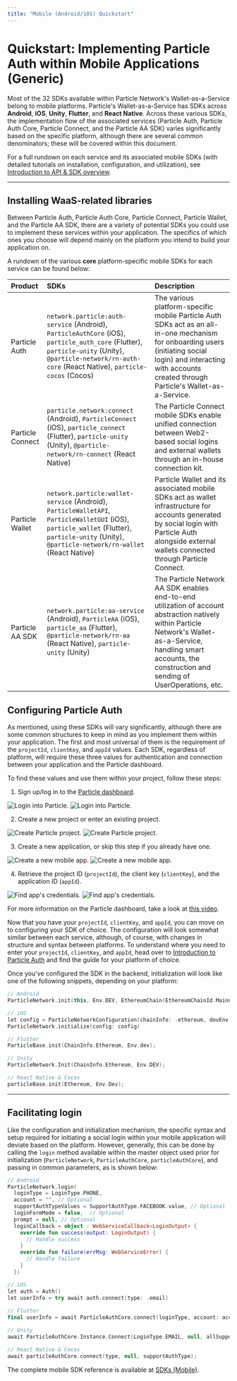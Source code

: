 ```yaml
---
title: "Mobile (Android/iOS) Quickstart"
---
```


# Quickstart: Implementing Particle Auth within Mobile Applications (Generic)

Most of the 32 SDKs available within Particle Network's Wallet-as-a-Service belong to mobile platforms. Particle's Wallet-as-a-Service has SDKs across **Android**, **iOS**, **Unity**, **Flutter**, and **React Native**. Across these various SDKs, the implementation flow of the associated services (Particle Auth, Particle Auth Core, Particle Connect, and the Particle AA SDK) varies significantly based on the specific platform, although there are several common denominators; these will be covered within this document.

For a full rundown on each service and its associated mobile SDKs (with detailed tutorials on installation, configuration, and utilization), see [Introduction to API & SDK overview](/social-logins/auth/introduction).

***

## Installing WaaS-related libraries

Between Particle Auth, Particle Auth Core, Particle Connect, Particle Wallet, and the Particle AA SDK, there are a variety of potential SDKs you could use to implement these services within your application. The specifics of which ones you choose will depend mainly on the platform you intend to build your application on.

A rundown of the various **core** platform-specific mobile SDKs for each service can be found below:

| Product            | SDKs                                                                                                                                                                                                                   | Description                                                                                                                                                                                                             |
| :----------------- | :--------------------------------------------------------------------------------------------------------------------------------------------------------------------------------------------------------------------- | :---------------------------------------------------------------------------------------------------------------------------------------------------------------------------------------------------------------------- |
| Particle Auth      | `network.particle:auth-service` (Android), `ParticleAuthCore` (iOS), `particle_auth_core` (Flutter), `particle-unity` (Unity), `@particle-network/rn-auth-core` (React Native), `particle-cocos` (Cocos)                      | The various platform-specific mobile Particle Auth SDKs act as an all-in-one mechanism for onboarding users (initiating social login) and interacting with accounts created through Particle's Wallet-as-a-Service.     |
| Particle Connect   | `particle.network:connect` (Android), `ParticleConnect` (iOS), `particle_connect` (Flutter), `particle-unity` (Unity), `@particle-network/rn-connect` (React Native)                                                                             | The Particle Connect mobile SDKs enable unified connection between Web2-based social logins and external wallets through an in-house connection kit.                                                                    |
| Particle Wallet    | `network.particle:wallet-service` (Android), `ParticleWalletAPI`, `ParticleWalletGUI` (iOS), `particle_wallet` (Flutter), `particle-unity` (Unity), `@particle-network/rn-wallet` (React Native)                                                 | Particle Wallet and its associated mobile SDKs act as wallet infrastructure for accounts generated by social login with Particle Auth alongside external wallets connected through Particle Connect.                    |
| Particle AA SDK    | `network.particle:aa-service` (Android), `ParticleAA` (iOS), `particle_aa` (Flutter), `@particle-network/rn-aa` (React Native), `particle-unity` (Unity)                                                                   | The Particle Network AA SDK enables end-to-end utilization of account abstraction natively within Particle Network's Wallet-as-a-Service, handling smart accounts, the construction and sending of UserOperations, etc. |


## Configuring Particle Auth

As mentioned, using these SDKs will vary significantly, although there are some common structures to keep in mind as you implement them within your application. The first and most universal of them is the requirement of the `projectId`, `clientKey`, and `appId` values. Each SDK, regardless of platform, will require these three values for authentication and connection between your application and the Particle dashboard.

To find these values and use them within your project, follow these steps:

1. Sign up/log in to the [Particle dashboard](https://dashboard.particle.network).

<div className="flex justify-center">
<img
  className="block h-64 dark:hidden"
  src="/social-logins/images/login.png"
  alt="Login into Particle."
/>
<img
  className="hidden h-64 dark:block"
  src="/social-logins/images/login.png"
  alt="Login into Particle."
/>
</div>

2. Create a new project or enter an existing project.

<div className="flex justify-center">
<img
  className="block h-64 dark:hidden"
  src="/social-logins/images/project.png"
  alt="Create Particle project."
/>
<img
  className="hidden h-64 dark:block"
  src="/social-logins/images/project.png"
  alt="Create Particle project."
/>
</div>

3. Create a new application, or skip this step if you already have one.

<div className="flex justify-center">
<img
  className="block h-64 dark:hidden"
  src="/social-logins/images/mobile-app.png"
  alt="Create a new mobile app."
/>
<img
  className="hidden h-64 dark:block"
  src="/social-logins/images/mobile-app.png"
  alt="Create a new mobile app."
/>
</div>

4. Retrieve the project ID (`projectId`), the client key (`clientKey`), and the application ID (`appId`).

<div className="flex justify-center">
<img
  className="block h-64 dark:hidden"
  src="/social-logins/images/credentials.png"
  alt="Find app's credentials."
/>
<img
  className="hidden h-64 dark:block"
  src="/social-logins/images/credentials.png"
  alt="Find app's credentials."
/>
</div>

For more information on the Particle dashboard, take a look at [this video](https://www.youtube.com/watch?v=d7DYCMNDmjo&ab_channel=ParticleNetwork).

Now that you have your `projectId`, `clientKey`, and `appId`, you can move on to configuring your SDK of choice. The configuration will look somewhat similar between each service, although, of course, with changes in structure and syntax between platforms. To understand where you need to enter your `projectId`, `clientKey`, and `appId`, head over to [Introduction to Particle Auth](/social-logins/auth/introduction) and find the guide for your platform of choice.

Once you've configured the SDK in the backend, initialization will look like one of the following snippets, depending on your platform:

```kotlin Various languages
// Android
ParticleNetwork.init(this, Env.DEV, EthereumChain(EthereumChainId.Mainnet))

// iOS
let config = ParticleNetworkConfiguration(chainInfo: .ethereum, devEnv: .debug)
ParticleNetwork.initialize(config: config)

// Flutter
ParticleBase.init(ChainInfo.Ethereum, Env.dev);

// Unity
ParticleNetwork.Init(ChainInfo.Ethereum, Env.DEV); 

// React Native & Cocos
particleBase.init(Ethereum, Env.Dev);
```

***

## Facilitating login

Like the configuration and initialization mechanism, the specific syntax and setup required for initiating a social login within your mobile application will deviate based on the platform. However, generally, this can be done by calling the `login` method available within the master object used prior for initialization (`ParticleNetwork`, `ParticleAuthCore`, `particleAuthCore`), and passing in common parameters, as is shown below:

```kotlin Various languages
// Android
ParticleNetwork.login(
  loginType = LoginType.PHONE,
  account = "", // Optional
  supportAuthTypeValues = SupportAuthType.FACEBOOK.value, // Optional
  loginFormMode = false,  // Optional
  prompt = null, // Optional
  loginCallback = object : WebServiceCallback<LoginOutput> {
    override fun success(output: LoginOutput) {
      // Handle success
    }
    override fun failure(errMsg: WebServiceError) {
      // Handle failure
    }
  })

// iOS
let auth = Auth()
let userInfo = try await auth.connect(type: .email)
  
// Flutter
final userInfo = await ParticleAuthCore.connect(loginType, account: account, supportAuthTypes: supportAuthTypes, loginPageConfig: loginPageConfig);

// Unity
await ParticleAuthCore.Instance.Connect(LoginType.EMAIL, null, allSupportLoginTypes, SocialLoginPrompt.SelectAccount, loginPageConfig);

// React Native & Cocos
await particleAuthCore.connect(type, null, supportAuthType);
```

<Tip>The complete mobile SDK reference is available at [SDKs (Mobile)](/social-logins/auth/mobile-sdks/android).</Tip>